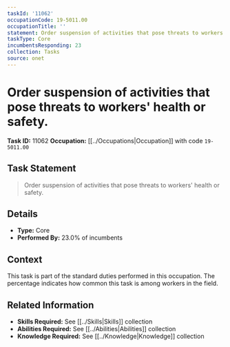 ```yaml
---
taskId: '11062'
occupationCode: 19-5011.00
occupationTitle: ''
statement: Order suspension of activities that pose threats to workers' health or safety.
taskType: Core
incumbentsResponding: 23
collection: Tasks
source: onet
---
```

# Order suspension of activities that pose threats to workers' health or safety.

**Task ID:** 11062
**Occupation:** [[../Occupations|Occupation]] with code `19-5011.00`

## Task Statement

> Order suspension of activities that pose threats to workers' health or safety.

## Details

- **Type:** Core
- **Performed By:** 23.0% of incumbents

## Context

This task is part of the standard duties performed in this occupation. The percentage indicates how common this task is among workers in the field.

## Related Information

- **Skills Required:** See [[../Skills|Skills]] collection
- **Abilities Required:** See [[../Abilities|Abilities]] collection
- **Knowledge Required:** See [[../Knowledge|Knowledge]] collection
